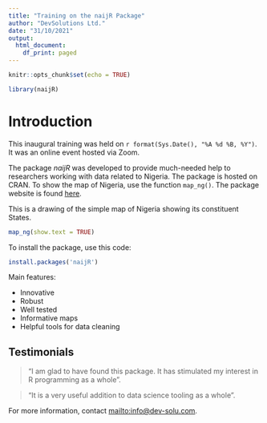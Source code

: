 ```yaml
---
title: "Training on the naijR Package"
author: "DevSolutions Ltd."
date: "31/10/2021"
output:
  html_document:
    df_print: paged
---
```


```r
knitr::opts_chunk$set(echo = TRUE)

library(naijR)
```


# Introduction

This inaugural training was held on `r format(Sys.Date(), "%A %d %B, %Y")`. It was an online event hosted via Zoom.

The package *naijR* was developed to provide much-needed help to researchers working with data related to Nigeria. The package is hosted on CRAN. To show the map of Nigeria, use the function `map_ng()`. The package website is found [here](https://brovic.github.io/naijR/).

This is a drawing of the simple map of Nigeria showing its constituent States.

```r
map_ng(show.text = TRUE)
``` 

To install the package, use this code:

```r
install.packages('naijR')
```

Main features:

- Innovative
- Robust
- Well tested
- Informative maps
- Helpful tools for data cleaning

## Testimonials

> "I am glad to have found this package. It has stimulated my interest in R programming as a whole".

> "It is a very useful addition to data science tooling as a whole".

For more information, contact <mailto:info@dev-solu.com>.
